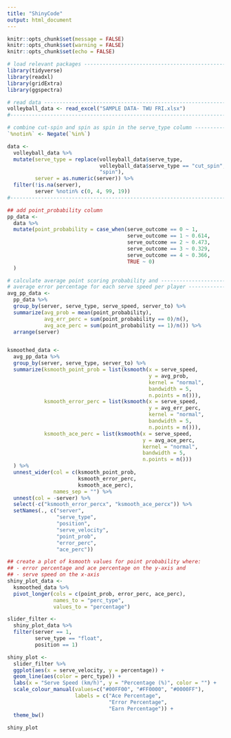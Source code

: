 ```yaml
---
title: "ShinyCode"
output: html_document
---
```


```r
knitr::opts_chunk$set(message = FALSE)
knitr::opts_chunk$set(warning = FALSE)
knitr::opts_chunk$set(echo = FALSE)
```

```r
# load relevant packages -----------------------------------------------------#
library(tidyverse)
library(readxl)
library(gridExtra)
library(ggspectra)

# read data ------------------------------------------------------------------#
volleyball_data <- read_excel("SAMPLE DATA- TWU FRI.xlsx")
#-----------------------------------------------------------------------------#

# combine cut-spin and spin as spin in the serve_type column -----------------#
`%notin%` <- Negate(`%in%`)

data <- 
  volleyball_data %>% 
  mutate(serve_type = replace(volleyball_data$serve_type,
                              volleyball_data$serve_type == "cut_spin",
                              "spin"),
         server = as.numeric(server)) %>% 
  filter(!is.na(server),
         server %notin% c(0, 4, 99, 19))
#-----------------------------------------------------------------------------#
```

```r
## add point_probability column
pp_data <- 
  data %>% 
  mutate(point_probability = case_when(serve_outcome == 0 ~ 1,
                                       serve_outcome == 1 ~ 0.614,
                                       serve_outcome == 2 ~ 0.473,
                                       serve_outcome == 3 ~ 0.329,
                                       serve_outcome == 4 ~ 0.366,
                                       TRUE ~ 0)
  )

# calculate average point scoring probability and ----------------------------#
# average error percentage for each serve speed per player -------------------#
avg_pp_data <- 
  pp_data %>% 
  group_by(server, serve_type, serve_speed, server_to) %>% 
  summarize(avg_prob = mean(point_probability),
            avg_err_perc = sum(point_probability == 0)/n(),
            avg_ace_perc = sum(point_probability == 1)/n()) %>% 
  arrange(server)


ksmoothed_data <- 
  avg_pp_data %>%
  group_by(server, serve_type, server_to) %>% 
  summarize(ksmooth_point_prob = list(ksmooth(x = serve_speed,
                                              y = avg_prob,
                                              kernel = "normal",
                                              bandwidth = 5,
                                              n.points = n())), 
            ksmooth_error_perc = list(ksmooth(x = serve_speed,
                                              y = avg_err_perc,
                                              kernel = "normal",
                                              bandwidth = 5,
                                              n.points = n())),
            ksmooth_ace_perc = list(ksmooth(x = serve_speed,
                                            y = avg_ace_perc,
                                            kernel = "normal",
                                            bandwidth = 5,
                                            n.points = n()))
  ) %>% 
  unnest_wider(col = c(ksmooth_point_prob,
                       ksmooth_error_perc,
                       ksmooth_ace_perc),
               names_sep = "") %>% 
  unnest(col = -server) %>% 
  select(-c("ksmooth_error_percx", "ksmooth_ace_percx")) %>% 
  setNames(., c("server",
                "serve_type",
                "position",
                "serve_velocity",
                "point_prob",
                "error_perc",
                "ace_perc"))

## create a plot of ksmooth values for point probability where:
## - error percentage and ace percentage on the y-axis and 
## - serve speed on the x-axis 
shiny_plot_data <- 
  ksmoothed_data %>% 
  pivot_longer(cols = c(point_prob, error_perc, ace_perc),
               names_to = "perc_type",
               values_to = "percentage")

slider_filter <- 
  shiny_plot_data %>% 
  filter(server == 1,
         serve_type == "float",
         position == 1)

shiny_plot <- 
  slider_filter %>%
  ggplot(aes(x = serve_velocity, y = percentage)) +
  geom_line(aes(color = perc_type)) +
  labs(x = "Serve Speed (km/h)", y = "Percentage (%)", color = "") +
  scale_colour_manual(values=c("#00FF00", "#FF0000", "#0000FF"),
                      labels = c("Ace Percentage",
                                 "Error Percentage",
                                 "Earn Percentage")) +
  theme_bw()

shiny_plot
```